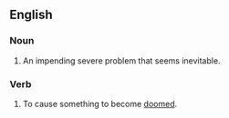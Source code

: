 ==English==

===Noun===
#An impending severe problem that seems inevitable.

===Verb===
#To cause something to become [[doomed]].